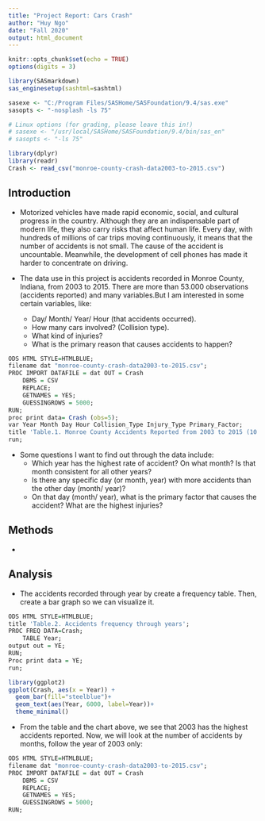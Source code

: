 ```yaml
---
title: "Project Report: Cars Crash"
author: "Huy Ngo"
date: "Fall 2020"
output: html_document
---
```


```r
knitr::opts_chunk$set(echo = TRUE)
options(digits = 3)
```

```r

library(SASmarkdown)
sas_enginesetup(sashtml=sashtml)

sasexe <- "C:/Program Files/SASHome/SASFoundation/9.4/sas.exe"
sasopts <- "-nosplash -ls 75"

# Linux options (for grading, please leave this in!)
# sasexe <- "/usr/local/SASHome/SASFoundation/9.4/bin/sas_en"
# sasopts <- "-ls 75"
```

```r
library(dplyr)
library(readr)
Crash <- read_csv("monroe-county-crash-data2003-to-2015.csv")
```

## Introduction

* Motorized vehicles have made rapid economic, social, and cultural progress in the country. Although they are an indispensable part of modern life, they also carry risks that affect human life. Every day, with hundreds of millions of car trips moving continuously, it means that the number of accidents is not small. The cause of the accident is uncountable. Meanwhile, the development of cell phones has made it harder to concentrate on driving.

* The data use in this project is accidents recorded in Monroe County, Indiana, from 2003 to 2015. There are more than 53.000 observations (accidents reported) and many variables.But I am interested in some certain variables, like:
  - Day/ Month/ Year/ Hour (that accidents occurred). 
  - How many cars involved? (Collision type). 
  - What kind of injuries? 
  - What is the primary reason that causes accidents to happen?  

```r
ODS HTML STYLE=HTMLBLUE;
filename dat "monroe-county-crash-data2003-to-2015.csv";
PROC IMPORT DATAFILE = dat OUT = Crash
    DBMS = CSV 
    REPLACE; 
    GETNAMES = YES;
    GUESSINGROWS = 5000;
RUN;
proc print data= Crash (obs=5);
var Year Month Day Hour Collision_Type Injury_Type Primary_Factor;
title 'Table.1. Monroe County Accidents Reported from 2003 to 2015 (10 observations)';
run;
```


* Some questions I want to find out through the data include:
  - Which year has the highest rate of accident? On what month? Is that month consistent for all other years? 
  - Is there any specific day (or month, year) with more accidents than the other day (month/ year)? 
  - On that day (month/ year), what is the primary factor that causes the accident? What are the highest injuries? 
  

## Methods

*



## Analysis

- The accidents recorded through year by create a frequency table. Then, create a bar graph so we can visualize it.

```r
ODS HTML STYLE=HTMLBLUE;
title 'Table.2. Accidents frequency through years';
PROC FREQ DATA=Crash;
    TABLE Year;
output out = YE;
RUN;
Proc print data = YE;
run;
```

```r
library(ggplot2)
ggplot(Crash, aes(x = Year)) + 
  geom_bar(fill="steelblue")+
  geom_text(aes(Year, 6000, label=Year))+
  theme_minimal()
```

- From the table and the chart above, we see that 2003 has the highest accidents reported. Now, we will look at the number of accidents by months, follow the year of 2003 only: 


```r
ODS HTML STYLE=HTMLBLUE;
filename dat "monroe-county-crash-data2003-to-2015.csv";
PROC IMPORT DATAFILE = dat OUT = Crash
    DBMS = CSV 
    REPLACE; 
    GETNAMES = YES;
    GUESSINGROWS = 5000;
RUN;

```